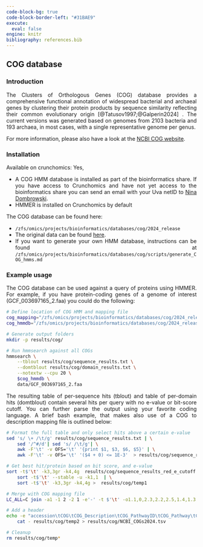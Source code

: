 ---
code-block-bg: true
code-block-border-left: "#31BAE9"
execute:
  eval: false
engine: knitr
bibliography: references.bib
---

<div style="text-align: justify">

## COG database

### Introduction

The Clusters of Orthologous Genes (COG) database provides a comprehensive functional annotation of widespread bacterial and archaeal genes by clustering their protein products by sequence similarity reflecting their common evolutionary origin [@Tatusov1997;@Galperin2024] . The current versions was generated based on genomes from 2103 bacteria and 193 archaea, in most cases, with a single representative genome per genus.

For more information, please also have a look at the [NCBI COG website](https://www.ncbi.nlm.nih.gov/research/cog/).

### Installation

Available on crunchomics: Yes,

-   A COG HMM database is installed as part of the bioinformatics share. If you have access to Crunchomics and have not yet access to the bioinformatics share you can send an email with your Uva netID to [Nina Dombrowski](n.dombrowski@uva.nl).
-   HMMER is installed on Crunchomics by default

The COG database can be found here:

-   `/zfs/omics/projects/bioinformatics/databases/cog/2024_release`
-   The original data can be found [here](https://ftp.ncbi.nlm.nih.gov/pub/COG/COG/data/).
-   If you want to generate your own HMM database, instructions can be found at `/zfs/omics/projects/bioinformatics/databases/cog/scripts/generate_COG_hmms.md`

### Example usage

The COG database can be used against a query of proteins using HMMER. For example, if you have protein-coding genes of a genome of interest (GCF_003697165_2.faa) you could do the following:

```{bash}
# Define location of COG HMM and mapping file 
cog_mapping="/zfs/omics/projects/bioinformatics/databases/cog/2024_release/cog-24.def.tab" 
cog_hmmdb="/zfs/omics/projects/bioinformatics/databases/cog/2024_release/hmm/NCBI_COGs_Nov2024.hmm"

# Generate output folders
mkdir -p results/cog/

# Run hmmsearch against all COGs 
hmmsearch \
    --tblout results/cog/sequence_results.txt \
    --domtblout results/cog/domain_results.txt \
    --notextw --cpu 20 \
    $cog_hmmdb \
    data/GCF_003697165_2.faa
```

The resulting table of per-sequence hits (tblout) and table of per-domain hits (domtblout) contain several hits per query with no e-value or bit-score cutoff. You can further parse the output using your favorite coding language. A brief bash example, that makes also use of a COG to description mapping file is outlined below:

```{bash}
# Format the full table and only select hits above a certain e-value
sed 's/ \+ /\t/g' results/cog/sequence_results.txt | \
    sed '/^#/d'| sed 's/ /\t/g'| \
    awk -F'\t' -v OFS='\t' '{print $1, $3, $6, $5}' | \
    awk -F'\t' -v OFS='\t' '($4 + 0) <= 1E-3'  > results/cog/sequence_results_red_e_cutoff.txt

# Get best hit/protein based on bit score, and e-value
sort -t$'\t' -k3,3gr -k4,4g  results/cog/sequence_results_red_e_cutoff.txt | \
    sort -t$'\t' --stable -u -k1,1  | \
    sort -t$'\t' -k3,3gr -k4,4g >  results/cog/temp1

# Merge with COG mapping file 
LC_ALL=C join -a1 -1 2 -2 1 -e'-' -t $'\t' -o1.1,0,2.3,2.2,2.5,1.4,1.3 <(LC_ALL=C sort -k2 results/cog/temp1) <(LC_ALL=C sort -k1 $cog_mapping) | LC_ALL=C  sort > results/cog/temp2

# Add a header
echo -e "accession\tCOG\tCOG_Description\tCOG_PathwayID\tCOG_Pathway\tCOG_evalue\tCOG_bitscore" | \
    cat - results/cog/temp2 > results/cog/NCBI_COGs2024.tsv

# Cleanup
rm results/cog/temp*
```